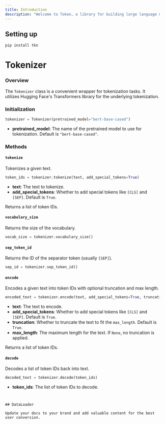 ```yaml
---
title: Introduction
description: "Welcome to Token, a library for building large language models without the bullsh*t."
---
```


## Setting up

```python
pip install tkn
```

# Tokenizer

### Overview

The `Tokenizer` class is a convenient wrapper for tokenization tasks. It utilizes Hugging Face's Transformers library for the underlying tokenization.

### Initialization

```python
tokenizer = Tokenizer(pretrained_model="bert-base-cased")
```

- **pretrained_model**: The name of the pretrained model to use for tokenization. Default is `"bert-base-cased"`.

### Methods

#### `tokenize`

Tokenizes a given text.

```python
token_ids = tokenizer.tokenize(text, add_special_tokens=True)
```

- **text**: The text to tokenize.
- **add_special_tokens**: Whether to add special tokens like `[CLS]` and `[SEP]`. Default is `True`.

Returns a list of token IDs.

#### `vocabulary_size`

Returns the size of the vocabulary.

```python
vocab_size = tokenizer.vocabulary_size()
```

#### `sep_token_id`

Returns the ID of the separator token (usually `[SEP]`).

```python
sep_id = tokenizer.sep_token_id()
```

#### `encode`

Encodes a given text into token IDs with optional truncation and max length.

```python
encoded_text = tokenizer.encode(text, add_special_tokens=True, truncation=True, max_length=None)
```

- **text**: The text to encode.
- **add_special_tokens**: Whether to add special tokens like `[CLS]` and `[SEP]`. Default is `True`.
- **truncation**: Whether to truncate the text to fit the `max_length`. Default is `True`.
- **max_length**: The maximum length for the text. If `None`, no truncation is applied.

Returns a list of token IDs.

#### `decode`

Decodes a list of token IDs back into text.

```python
decoded_text = tokenizer.decode(token_ids)
```

- **token_ids**: The list of token IDs to decode.

```


## DataLoader

Update your docs to your brand and add valuable content for the best user conversion.
```
